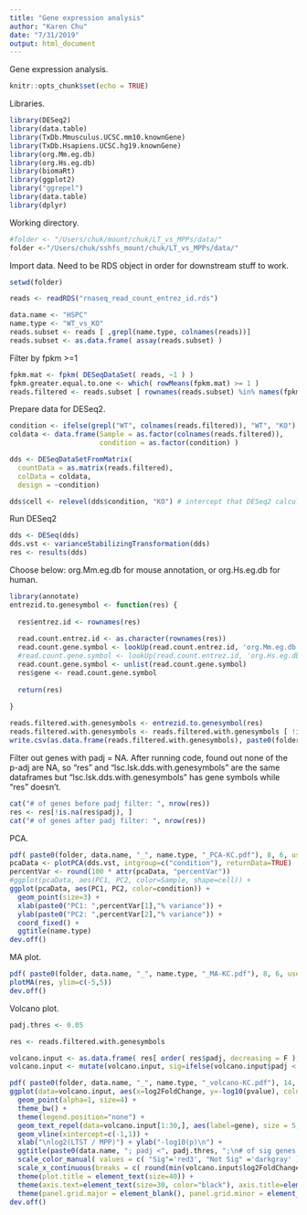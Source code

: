 ```yaml
---
title: "Gene expression analysis"
author: "Karen Chu"
date: "7/31/2019"
output: html_document
---
```


Gene expression analysis.

```r
knitr::opts_chunk$set(echo = TRUE)
```

Libraries.

```r
library(DESeq2)
library(data.table)
library(TxDb.Mmusculus.UCSC.mm10.knownGene)
library(TxDb.Hsapiens.UCSC.hg19.knownGene)
library(org.Mm.eg.db)
library(org.Hs.eg.db)
library(biomaRt)
library(ggplot2)
library("ggrepel")
library(data.table)
library(dplyr)
```

Working directory.

```r
#folder <- "/Users/chuk/mount/chuk/LT_vs_MPPs/data/"
folder <-"/Users/chuk/sshfs_mount/chuk/LT_vs_MPPs/data/"
```

Import data. Need to be RDS object in order for downstream stuff to work.

```r
setwd(folder)

reads <- readRDS("rnaseq_read_count_entrez_id.rds")

data.name <- "HSPC"
name.type <- "WT_vs_KO"
reads.subset <- reads [ ,grepl(name.type, colnames(reads))]
reads.subset <- as.data.frame( assay(reads.subset) )
```

Filter by fpkm >=1 

```r
fpkm.mat <- fpkm( DESeqDataSet( reads, ~1 ) )
fpkm.greater.equal.to.one <- which( rowMeans(fpkm.mat) >= 1 )
reads.filtered <- reads.subset [ rownames(reads.subset) %in% names(fpkm.greater.equal.to.one), ]
```

Prepare data for DESeq2. 

```r
condition <- ifelse(grepl("WT", colnames(reads.filtered)), "WT", "KO")
coldata <- data.frame(Sample = as.factor(colnames(reads.filtered)), 
                      condition = as.factor(condition) )

dds <- DESeqDataSetFromMatrix(
  countData = as.matrix(reads.filtered), 
  colData = coldata, 
  design = ~condition) 

dds$cell <- relevel(dds$condition, "KO") # intercept that DESeq2 calculates depends on the first factor. If "LSK" first, then results in log2foldchange(LSC/LSK). If "LSC" first, then results is log2foldchange(LSK/LSC).
```

Run DESeq2

```r
dds <- DESeq(dds)
dds.vst <- varianceStabilizingTransformation(dds)
res <- results(dds)
```

Choose below: org.Mm.eg.db for mouse annotation, or org.Hs.eg.db for human.

```r
library(annotate)
entrezid.to.genesymbol <- function(res) {
  
  res$entrez.id <- rownames(res)
  
  read.count.entrez.id <- as.character(rownames(res))
  read.count.gene.symbol <- lookUp(read.count.entrez.id, 'org.Mm.eg.db', 'SYMBOL')
  #read.count.gene.symbol <- lookUp(read.count.entrez.id, 'org.Hs.eg.db', 'SYMBOL')
  read.count.gene.symbol <- unlist(read.count.gene.symbol)
  res$gene <- read.count.gene.symbol
  
  return(res)
  
}

reads.filtered.with.genesymbols <- entrezid.to.genesymbol(res)
reads.filtered.with.genesymbols <- reads.filtered.with.genesymbols [ !is.na(reads.filtered.with.genesymbols$padj), ]
write.csv(as.data.frame(reads.filtered.with.genesymbols), paste0(folder, data.name, "_", name.type, "_DESeq2Results.csv"))
```

Filter out genes with padj = NA.
After running code, found out none of the p-adj are NA, so "res" and "lsc.lsk.dds.with.genesymbols" are the same dataframes but "lsc.lsk.dds.with.genesymbols" has gene symbols while "res" doesn't.

```r
cat("# of genes before padj filter: ", nrow(res))
res <- res[!is.na(res$padj), ]
cat("# of genes after padj filter: ", nrow(res))
```

PCA.

```r
pdf( paste0(folder, data.name, "_", name.type, "_PCA-KC.pdf"), 8, 6, useDingbats = F )
pcaData <- plotPCA(dds.vst, intgroup=c("condition"), returnData=TRUE)
percentVar <- round(100 * attr(pcaData, "percentVar"))
#ggplot(pcaData, aes(PC1, PC2, color=Sample, shape=cell)) +
ggplot(pcaData, aes(PC1, PC2, color=condition)) +
  geom_point(size=3) +
  xlab(paste0("PC1: ",percentVar[1],"% variance")) +
  ylab(paste0("PC2: ",percentVar[2],"% variance")) + 
  coord_fixed() +
  ggtitle(name.type)
dev.off()
```

MA plot.

```r
pdf( paste0(folder, data.name, "_", name.type, "_MA-KC.pdf"), 8, 6, useDingbats = F )
plotMA(res, ylim=c(-5,5))
dev.off()
```

Volcano plot. 

```r
padj.thres <- 0.05

res <- reads.filtered.with.genesymbols 

volcano.input <- as.data.frame( res[ order( res$padj, decreasing = F ), ] )
volcano.input <- mutate(volcano.input, sig=ifelse(volcano.input$padj < padj.thres, "Sig", "Not Sig"))

pdf( paste0(folder, data.name, "_", name.type, "_volcano-KC.pdf"), 14, 10, useDingbats = F )
ggplot(data=volcano.input, aes(x=log2FoldChange, y=-log10(pvalue), colour= sig)) + 
  geom_point(alpha=1, size=4) +
  theme_bw() +
  theme(legend.position="none") +
  geom_text_repel(data=volcano.input[1:30,], aes(label=gene), size = 5,box.padding = unit(0.5, "lines"), point.padding = unit(0.5, "lines"), color="black") +
  geom_vline(xintercept=c(-1,1)) +
  xlab("\nlog2(LTST / MPP)") + ylab("-log10(p)\n") +
  ggtitle(paste0(data.name, "; padj <", padj.thres, ";\n# of sig genes: ", nrow( subset(volcano.input, sig=="Sig") ), "\n")) +
  scale_color_manual( values = c( "Sig"='red3', "Not Sig" ='darkgray' ) ) + 
  scale_x_continuous(breaks = c( round(min(volcano.input$log2FoldChange)):round(max(volcano.input$log2FoldChange)) )) +
  theme(plot.title = element_text(size=40)) +
  theme(axis.text=element_text(size=30, color="black"), axis.title=element_text(size=30, color="black")) +
  theme(panel.grid.major = element_blank(), panel.grid.minor = element_blank(), panel.background = element_blank(), axis.line = element_line(colour = "black", size=1))
dev.off()
```



















